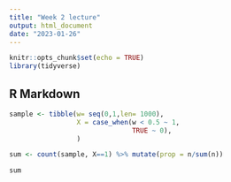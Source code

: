```yaml
---
title: "Week 2 lecture"
output: html_document
date: "2023-01-26"
---
```


```r
knitr::opts_chunk$set(echo = TRUE)
library(tidyverse)
```

## R Markdown

```r
sample <- tibble(w= seq(0,1,len= 1000),
                 X = case_when(w < 0.5 ~ 1,
                               TRUE ~ 0),
                 )

sum <- count(sample, X==1) %>% mutate(prop = n/sum(n))

sum


```

